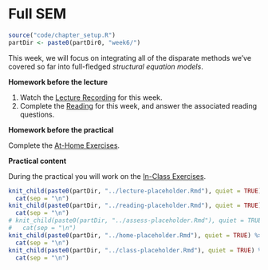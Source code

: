 # Full SEM

```{r week6_global_options, include = FALSE}
source("code/chapter_setup.R")
partDir <- paste0(partDir0, "week6/")
```

This week, we will focus on integrating all of the disparate methods we've
covered so far into full-fledged *structural equation models*.

**Homework before the lecture**

1. Watch the [Lecture Recording](lecture-5.html) for this week.
1. Complete the [Reading](reading-5.html) for this week, and answer the 
associated reading questions.
<!-- 1. Complete the [Formative Assessment](formative-assessment-5.html) for this week. -->

**Homework before the practical**

Complete the [At-Home Exercises](at-home-exercises-5.html). 

**Practical content**

During the practical you will work on the [In-Class Exercises](in-class-exercises-5.html).

```{r, echo = FALSE, message = FALSE, warning = FALSE, results = "asis"}
knit_child(paste0(partDir, "../lecture-placeholder.Rmd"), quiet = TRUE) %>%
  cat(sep = "\n")
knit_child(paste0(partDir, "../reading-placeholder.Rmd"), quiet = TRUE) %>%
  cat(sep = "\n")
# knit_child(paste0(partDir, "../assess-placeholder.Rmd"), quiet = TRUE) %>%
#   cat(sep = "\n")
knit_child(paste0(partDir, "../home-placeholder.Rmd"), quiet = TRUE) %>%
  cat(sep = "\n")
knit_child(paste0(partDir, "../class-placeholder.Rmd"), quiet = TRUE) %>%
  cat(sep = "\n")
```
